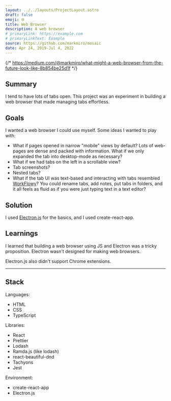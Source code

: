 ```yaml
---
layout: ../../layouts/ProjectLayout.astro
draft: false
emoji: 🌐
title: Web Browser
description: A web browser
# primaryLink: https://example.com
# primaryLinkText: Example
source: https://github.com/markmiro/mosaic
date: Apr 24, 2019-Jul 4, 2022
---
```



{/* https://medium.com/@markmiro/what-might-a-web-browser-from-the-future-look-like-8b854be25d1f */}

## Summary

I tend to have lots of tabs open. This project was an experiment in building a web browser that made managing tabs effortless.

## Goals

I wanted a web browser I could use myself. Some ideas I wanted to play with:
- What if pages opened in narrow "mobile" views by default? Lots of web-pages are dense and packed with information. What if we only expanded the tab into desktop-mode as necessary?
- What if we had tabs on the left in a scrollable view?
- Tab screenshots?
- Nested tabs?
- What if the tab UI was text-based and interacting with tabs resembled [WorkFlowy](https://workflowy.com)? You could rename tabs, add notes, put tabs in folders, and it all feels as fluid as if you were just typing text in a text editor?

## Solution

I used [Electron.js](https://www.electronjs.org) for the basics, and I used create-react-app.

## Learnings

I learned that building a web browser using JS and Electron was a tricky proposition. Electron wasn't designed for making web browsers.

Electron.js also didn't support Chrome extensions.

---

## Stack

Languages:

- HTML
- CSS
- TypeScript

Libraries:

- React
- Prettier
- Lodash
- Ramda.js (like lodash)
- react-beautiful-dnd
- Tachyons
- Jest

Environment:

- create-react-app
- Electron.js